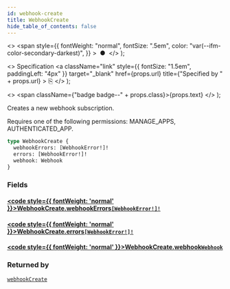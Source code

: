 ```yaml
---
id: webhook-create
title: WebhookCreate
hide_table_of_contents: false
---
```


  <>
    <span
      style={{
        fontWeight: "normal",
        fontSize: ".5em",
        color: "var(--ifm-color-secondary-darkest)",
      }}
    >
      &nbsp;●&nbsp;
    </span>
  </>
);

  <>
    Specification
    <a
      className="link"
      style={{ fontSize: "1.5em", paddingLeft: "4px" }}
      target="\_blank"
      href={props.url}
      title={"Specified by " + props.url}
    >
      ⎘
    </a>
  </>
);

  <>
    <span className={"badge badge--" + props.class}>{props.text}</span>
  </>
);

Creates a new webhook subscription.

Requires one of the following permissions: MANAGE_APPS, AUTHENTICATED_APP.

```graphql
type WebhookCreate {
  webhookErrors: [WebhookError!]!
  errors: [WebhookError!]!
  webhook: Webhook
}
```

### Fields

#### [<code style={{ fontWeight: 'normal' }}>WebhookCreate.<b>webhookErrors</b></code>](#)<Bullet />[`[WebhookError!]!`](../../../storefront/webhooks/objects/webhook-error) <Badge class="secondary" text="non-null"/> <Badge class="secondary" text="object"/>

>

#### [<code style={{ fontWeight: 'normal' }}>WebhookCreate.<b>errors</b></code>](#)<Bullet />[`[WebhookError!]!`](../../../storefront/webhooks/objects/webhook-error) <Badge class="secondary" text="non-null"/> <Badge class="secondary" text="object"/>

>

#### [<code style={{ fontWeight: 'normal' }}>WebhookCreate.<b>webhook</b></code>](#)<Bullet />[`Webhook`](../../../storefront/webhooks/objects/webhook) <Badge class="secondary" text="object"/>

>

### Returned by

[`webhookCreate`](../../../storefront/webhooks/mutations/webhook-create) <Badge class="secondary" text="mutation"/>
